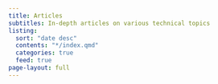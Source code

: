```yaml
---
title: Articles
subtitles: In-depth articles on various technical topics
listing:
  sort: "date desc"
  contents: "*/index.qmd"
  categories: true
  feed: true
page-layout: full
---
```

